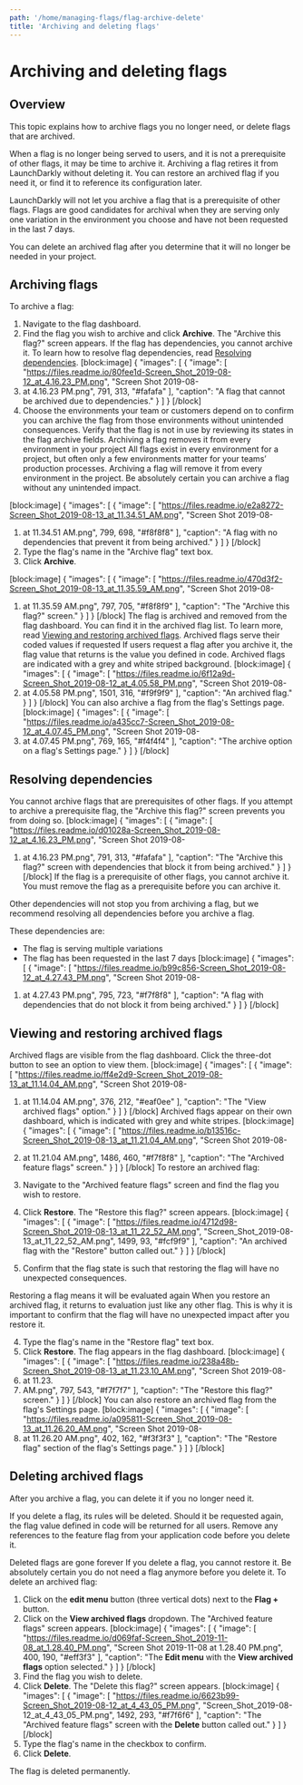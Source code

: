 ```yaml
---
path: '/home/managing-flags/flag-archive-delete'
title: 'Archiving and deleting flags'
---
```


# Archiving and deleting flags

## Overview

This topic explains how to archive flags you no longer need, or delete flags that are archived.

When a flag is no longer being served to users, and it is not a prerequisite of other flags, it may be time to archive it. Archiving a flag retires it from LaunchDarkly without deleting it. You can restore an archived flag if you need it, or find it to reference its configuration later.

LaunchDarkly will not let you archive a flag that is a prerequisite of other flags. Flags are good candidates for archival when they are serving only one variation in the environment you choose and have not been requested in the last 7 days.

You can delete an archived flag after you determine that it will no longer be needed in your project.

## Archiving flags

To archive a flag:

1. Navigate to the flag dashboard.
2. Find the flag you wish to archive and click **Archive**. The "Archive this flag?" screen appears. If the flag has dependencies, you cannot archive it. To learn how to resolve flag dependencies, read [Resolving dependencies](#resolving-dependencies).
   [block:image]
   {
   "images": [
   {
   "image": [
   "https://files.readme.io/80fee1d-Screen_Shot_2019-08-12_at_4.16.23_PM.png",
   "Screen Shot 2019-08-
3. at 4.16.23 PM.png",
   791,
   313,
   "#fafafa"
   ],
   "caption": "A flag that cannot be archived due to dependencies."
   }
   ]
   }
   [/block]
4. Choose the environments your team or customers depend on to confirm you can archive the flag from those environments without unintended consequences. Verify that the flag is not in use by reviewing its states in the flag archive fields.
   <Callout intent="alert">
     <CalloutTitle>Archiving a flag removes it from every environment in your project</CalloutTitle>
     <CalloutDescription>
       All flags exist in every environment for a project, but often only a few environments matter for your teams’
       production processes. Archiving a flag will remove it from every environment in the project. Be absolutely
       certain you can archive a flag without any unintended impact.
     </CalloutDescription>
   </Callout>

[block:image]
{
"images": [
{
"image": [
"https://files.readme.io/e2a8272-Screen_Shot_2019-08-13_at_11.34.51_AM.png",
"Screen Shot 2019-08-

1. at 11.34.51 AM.png",
   799,
   698,
   "#f8f8f8"
   ],
   "caption": "A flag with no dependencies that prevent it from being archived."
   }
   ]
   }
   [/block]
2. Type the flag's name in the "Archive flag" text box.
3. Click **Archive**.

[block:image]
{
"images": [
{
"image": [
"https://files.readme.io/470d3f2-Screen_Shot_2019-08-13_at_11.35.59_AM.png",
"Screen Shot 2019-08-

1. at 11.35.59 AM.png",
   797,
   705,
   "#f8f8f9"
   ],
   "caption": "The \"Archive this flag?\" screen."
   }
   ]
   }
   [/block]
   The flag is archived and removed from the flag dashboard. You can find it in the archived flag list. To learn more, read [Viewing and restoring archived flags](#viewing-and-restoring-archived-flags).
   <Callout intent="info">
     <CalloutTitle>Archived flags serve their coded values if requested</CalloutTitle>
     <CalloutDescription>
       If users request a flag after you archive it, the flag value that returns is the value you defined in code.
     </CalloutDescription>
   </Callout>
   Archived flags are indicated with a grey and white striped background.
   [block:image]
   {
   "images": [
   {
   "image": [
   "https://files.readme.io/6f12a9d-Screen_Shot_2019-08-12_at_4.05.58_PM.png",
   "Screen Shot 2019-08-
1. at 4.05.58 PM.png",
   1501,
   316,
   "#f9f9f9"
   ],
   "caption": "An archived flag."
   }
   ]
   }
   [/block]
   You can also archive a flag from the flag's Settings page.
   [block:image]
   {
   "images": [
   {
   "image": [
   "https://files.readme.io/a435cc7-Screen_Shot_2019-08-12_at_4.07.45_PM.png",
   "Screen Shot 2019-08-
1. at 4.07.45 PM.png",
   769,
   165,
   "#f4f4f4"
   ],
   "caption": "The archive option on a flag's Settings page."
   }
   ]
   }
   [/block]

## <a name="resolving-dependendcies"></a>Resolving dependencies

You cannot archive flags that are prerequisites of other flags. If you attempt to archive a prerequisite flag, the "Archive this flag?" screen prevents you from doing so.
[block:image]
{
"images": [
{
"image": [
"https://files.readme.io/d01028a-Screen_Shot_2019-08-12_at_4.16.23_PM.png",
"Screen Shot 2019-08-

1. at 4.16.23 PM.png",
   791,
   313,
   "#fafafa"
   ],
   "caption": "The \"Archive this flag?\" screen with dependencies that block it from being archived."
   }
   ]
   }
   [/block]
   If the flag is a prerequisite of other flags, you cannot archive it. You must remove the flag as a prerequisite before you can archive it.

Other dependencies will not stop you from archiving a flag, but we recommend resolving all dependencies before you archive a flag.

These dependencies are:

- The flag is serving multiple variations
- The flag has been requested in the last 7 days
  [block:image]
  {
  "images": [
  {
  "image": [
  "https://files.readme.io/b99c856-Screen_Shot_2019-08-12_at_4.27.43_PM.png",
  "Screen Shot 2019-08-

1. at 4.27.43 PM.png",
   795,
   723,
   "#f7f8f8"
   ],
   "caption": "A flag with dependencies that do not block it from being archived."
   }
   ]
   }
   [/block]

## <a name="viewing-and-restoring-archived-flags"></a>Viewing and restoring archived flags

Archived flags are visible from the flag dashboard. Click the three-dot button to see an option to view them.
[block:image]
{
"images": [
{
"image": [
"https://files.readme.io/ff4e2d9-Screen_Shot_2019-08-13_at_11.14.04_AM.png",
"Screen Shot 2019-08-

1. at 11.14.04 AM.png",
   376,
   212,
   "#eaf0ee"
   ],
   "caption": "The \"View archived flags\" option."
   }
   ]
   }
   [/block]
   Archived flags appear on their own dashboard, which is indicated with grey and white stripes.
   [block:image]
   {
   "images": [
   {
   "image": [
   "https://files.readme.io/b13516c-Screen_Shot_2019-08-13_at_11.21.04_AM.png",
   "Screen Shot 2019-08-
1. at 11.21.04 AM.png",
   1486,
   460,
   "#f7f8f8"
   ],
   "caption": "The \"Archived feature flags\" screen."
   }
   ]
   }
   [/block]
   To restore an archived flag:

1. Navigate to the "Archived feature flags" screen and find the flag you wish to restore.
1. Click **Restore**. The "Restore this flag?" screen appears.
   [block:image]
   {
   "images": [
   {
   "image": [
   "https://files.readme.io/4712d98-Screen_Shot_2019-08-13_at_11_22_52_AM.png",
   "Screen_Shot_2019-08-13_at_11_22_52_AM.png",
   1499,
   93,
   "#fcf9f9"
   ],
   "caption": "An archived flag with the \"Restore\" button called out."
   }
   ]
   }
   [/block]
1. Confirm that the flag state is such that restoring the flag will have no unexpected consequences.

<Callout intent="info">
  <CalloutTitle>Restoring a flag means it will be evaluated again</CalloutTitle>
  <CalloutDescription>
    When you restore an archived flag, it returns to evaluation just like any other flag. This is why it is important to
    confirm that the flag will have no unexpected impact after you restore it.
  </CalloutDescription>
</Callout>

4. Type the flag's name in the "Restore flag" text box.
5. Click **Restore**. The flag appears in the flag dashboard.
   [block:image]
   {
   "images": [
   {
   "image": [
   "https://files.readme.io/238a48b-Screen_Shot_2019-08-13_at_11.23.10_AM.png",
   "Screen Shot 2019-08-
6. at 11.23.
7. AM.png",
   797,
   543,
   "#f7f7f7"
   ],
   "caption": "The \"Restore this flag?\" screen."
   }
   ]
   }
   [/block]
   You can also restore an archived flag from the flag's Settings page.
   [block:image]
   {
   "images": [
   {
   "image": [
   "https://files.readme.io/a095811-Screen_Shot_2019-08-13_at_11.26.20_AM.png",
   "Screen Shot 2019-08-
8. at 11.26.20 AM.png",
   402,
   162,
   "#f3f3f3"
   ],
   "caption": "The \"Restore flag\" section of the flag's Settings page."
   }
   ]
   }
   [/block]

## Deleting archived flags

After you archive a flag, you can delete it if you no longer need it.

If you delete a flag, its rules will be deleted. Should it be requested again, the flag value defined in code will be returned for all users. Remove any references to the feature flag from your application code before you delete it.

<Callout intent="alert">
  <CalloutTitle>Deleted flags are gone forever</CalloutTitle>
  <CalloutDescription>
    If you delete a flag, you cannot restore it. Be absolutely certain you do not need a flag anymore before you delete
    it.
  </CalloutDescription>
</Callout>
To delete an archived flag:

1. Click on the **edit menu** button (three vertical dots) next to the **Flag +** button.
2. Click on the **View archived flags** dropdown. The "Archived feature flags" screen appears.
   [block:image]
   {
   "images": [
   {
   "image": [
   "https://files.readme.io/d069faf-Screen_Shot_2019-11-08_at_1.28.40_PM.png",
   "Screen Shot 2019-11-08 at 1.28.40 PM.png",
   400,
   190,
   "#eff3f3"
   ],
   "caption": "The **Edit menu** with the **View archived flags** option selected."
   }
   ]
   }
   [/block]
3. Find the flag you wish to delete.
4. Click **Delete**. The "Delete this flag?" screen appears.
   [block:image]
   {
   "images": [
   {
   "image": [
   "https://files.readme.io/6623b99-Screen_Shot_2019-08-12_at_4_43_05_PM.png",
   "Screen_Shot_2019-08-12_at_4_43_05_PM.png",
   1492,
   293,
   "#f7f6f6"
   ],
   "caption": "The \"Archived feature flags\" screen with the **Delete** button called out."
   }
   ]
   }
   [/block]
5. Type the flag's name in the checkbox to confirm.
6. Click **Delete**.

The flag is deleted permanently.
